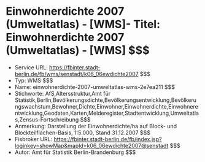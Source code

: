 # Einwohnerdichte 2007 (Umweltatlas) - [WMS]- Titel: Einwohnerdichte 2007 (Umweltatlas) - [WMS] $$$
- Service URL: https://fbinter.stadt-berlin.de/fb/wms/senstadt/k06_06ewdichte2007 $$$
- Typ: WMS $$$
- Name: einwohnerdichte-2007-umweltatlas-wms-2e7ea211 $$$
- Stichworte: AfS,Altersstruktur,Amt für Statistik,Berlin,Bevölkerungsdichte,Bevölkerungsentwicklung,Bevölkerungswachstum,Bewohner,Dichte,Einwohner,Einwohnerdichte,Einwohnerentwicklung,Geodaten,Karten,Melderegister,Stadtentwicklung,Umweltatlas,Zensus-Fortschreibung $$$
- Anmerkung: Darstellung der Einwohnerdichte/ha auf Block- und Blockteilflächen-Basis, 1:5.000, Stand 31.12.2007 $$$
- Fisbroker URL: https://fbinter.stadt-berlin.de/fb/index.jsp?loginkey=showMap&mapId=k06_06ewdichte2007@senstadt $$$
- Autor: Amt für Statistik Berlin-Brandenburg $$$
